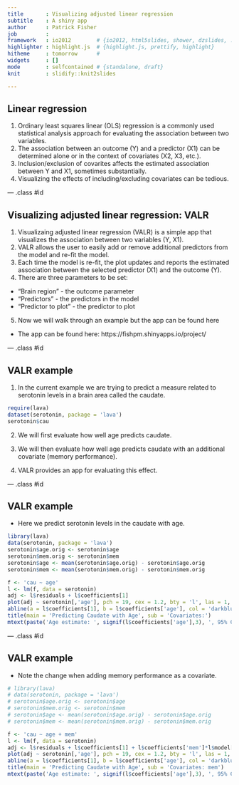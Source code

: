 ```yaml
---
title       : Visualizing adjusted linear regression
subtitle    : A shiny app
author      : Patrick Fisher
job         : 
framework   : io2012        # {io2012, html5slides, shower, dzslides, ...}
highlighter : highlight.js  # {highlight.js, prettify, highlight}
hitheme     : tomorrow      # 
widgets     : []
mode        : selfcontained # {standalone, draft}
knit        : slidify::knit2slides

---
```


## Linear regression

1. Ordinary least squares linear (OLS) regression is a commonly used statistical analysis approach for evaluating the association between two variables.
2. The association between an outcome (Y) and a predictor (X1) can be determined alone or in the context of covariates (X2, X3, etc.).
3. Inclusion/exclusion of covarites affects the estimated association between Y and X1, sometimes substantially.
4. Visualizing the effects of including/excluding covariates can be tedious.

--- .class #id 

## Visualizing adjusted linear regression: VALR

1. Visualizaing adjusted linear regression (VALR) is a simple app that visualizes the association between two variables (Y, X1).
2. VALR allows the user to easily add or remove additional predictors from the model and re-fit the model.
3. Each time the model is re-fit, the plot updates and reports the estimated association between the selected predictor (X1) and the outcome (Y).
4. There are three parameters to be set:
  + "Brain region" - the outcome parameter
  + "Predictors" - the predictors in the model
  + "Predictor to plot" - the predictor to plot
5. Now we will walk through an example but the app can be found here
  + The app can be found here: https://fishpm.shinyapps.io/project/

--- .class #id

## VALR example

1. In the current example we are trying to predict a measure related to serotonin levels in a brain area called the caudate.
```r
require(lava)
dataset(serotonin, package = 'lava')
serotonin$cau
```

2. We will first evaluate how well age predicts caudate.

3. We will then evaluate how well age predicts caudate with an additional covariate (memory performance).

4. VALR provides an app for evaluating this effect.

--- .class #id

## VALR example

* Here we predict serotonin levels in the caudate with age.

```r
library(lava)
data(serotonin, package = 'lava')
serotonin$age.orig <- serotonin$age
serotonin$mem.orig <- serotonin$mem
serotonin$age <- mean(serotonin$age.orig) - serotonin$age.orig
serotonin$mem <- mean(serotonin$mem.orig) - serotonin$mem.orig

f <- 'cau ~ age'
l <- lm(f, data = serotonin)
adj <- l$residuals + l$coefficients[1]
plot(adj ~ serotonin[,'age'], pch = 19, cex = 1.2, bty = 'l', las = 1, xlab = 'Age', ylab = 'Caudate', col = 'darkblue')
abline(a = l$coefficients[1], b = l$coefficients['age'], col = 'darkblue', lwd = 3)
title(main = 'Predicting Caudate with Age', sub = 'Covariates:')
mtext(paste('Age estimate: ', signif(l$coefficients['age'],3), ', 95% CI: ', signif(confint(l)['age',1],3), '; ', signif(confint(l)['age',2],3), ', p = ', signif(summary(l)$coefficients['age',4],3), sep = ''))
```

--- .class #id

## VALR example

* Note the change when adding memory performance as a covariate.

```r
# library(lava)
# data(serotonin, package = 'lava')
# serotonin$age.orig <- serotonin$age
# serotonin$mem.orig <- serotonin$mem
# serotonin$age <- mean(serotonin$age.orig) - serotonin$age.orig
# serotonin$mem <- mean(serotonin$mem.orig) - serotonin$mem.orig

f <- 'cau ~ age + mem'
l <- lm(f, data = serotonin)
adj <- l$residuals + l$coefficients[1] + l$coefficients['mem']*l$model[,'mem']
plot(adj ~ serotonin[,'age'], pch = 19, cex = 1.2, bty = 'l', las = 1, xlab = 'Age', ylab = 'Caudate', col = 'darkblue')
abline(a = l$coefficients[1], b = l$coefficients['age'], col = 'darkblue', lwd = 3)
title(main = 'Predicting Caudate with Age', sub = 'Covariates: mem')
mtext(paste('Age estimate: ', signif(l$coefficients['age'],3), ', 95% CI: ', signif(confint(l)['age',1],3), '; ', signif(confint(l)['age',2],3), ', p = ', signif(summary(l)$coefficients['age',4],3), sep = ''))
```

